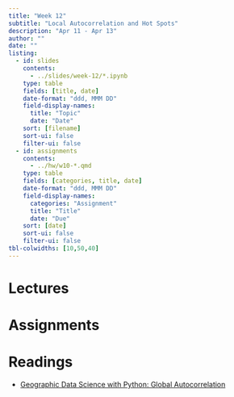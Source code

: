 ```yaml
---
title: "Week 12"
subtitle: "Local Autocorrelation and Hot Spots"
description: "Apr 11 - Apr 13"
author: ""
date: ""
listing:
  - id: slides
    contents:
      - ../slides/week-12/*.ipynb
    type: table
    fields: [title, date]
    date-format: "ddd, MMM DD"
    field-display-names:
      title: "Topic"
      date: "Date"
    sort: [filename]
    sort-ui: false
    filter-ui: false
  - id: assignments
    contents:
      - ../hw/w10-*.qmd
    type: table
    fields: [categories, title, date]
    date-format: "ddd, MMM DD"
    field-display-names:
      categories: "Assignment"
      title: "Title"
      date: "Due"
    sort: [date]
    sort-ui: false
    filter-ui: false
tbl-colwidths: [10,50,40]
---
```


# Lectures


::: {#slides}
:::

# Assignments

::: {#assignments}
:::

# Readings

-   [Geographic Data Science with Python: Global Autocorrelation](https://geographicdata.science/book/notebooks/07_local_autocorrelation.html)
